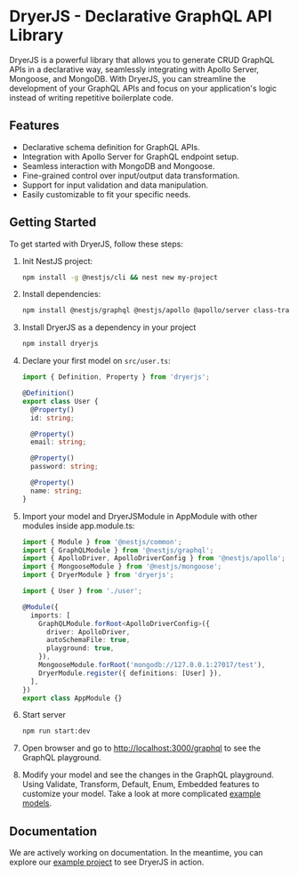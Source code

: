# DryerJS - Declarative GraphQL API Library

DryerJS is a powerful library that allows you to generate CRUD GraphQL APIs in a declarative way, seamlessly integrating with Apollo Server, Mongoose, and MongoDB. With DryerJS, you can streamline the development of your GraphQL APIs and focus on your application's logic instead of writing repetitive boilerplate code.

## Features

- Declarative schema definition for GraphQL APIs.
- Integration with Apollo Server for GraphQL endpoint setup.
- Seamless interaction with MongoDB and Mongoose.
- Fine-grained control over input/output data transformation.
- Support for input validation and data manipulation.
- Easily customizable to fit your specific needs.

## Getting Started

To get started with DryerJS, follow these steps:

1. Init NestJS project:

   ```bash
   npm install -g @nestjs/cli && nest new my-project
   ```

2. Install dependencies:

   ```bash
   npm install @nestjs/graphql @nestjs/apollo @apollo/server class-transformer class-validator @nestjs/mongoose dataloader
   ```

3. Install DryerJS as a dependency in your project

   ```bash
   npm install dryerjs
   ```

4. Declare your first model on `src/user.ts`:

   ```typescript
   import { Definition, Property } from 'dryerjs';

   @Definition()
   export class User {
     @Property()
     id: string;

     @Property()
     email: string;

     @Property()
     password: string;

     @Property()
     name: string;
   }
   ```

5. Import your model and DryerJSModule in AppModule with other modules inside app.module.ts:

   ```typescript
   import { Module } from '@nestjs/common';
   import { GraphQLModule } from '@nestjs/graphql';
   import { ApolloDriver, ApolloDriverConfig } from '@nestjs/apollo';
   import { MongooseModule } from '@nestjs/mongoose';
   import { DryerModule } from 'dryerjs';

   import { User } from './user';

   @Module({
     imports: [
       GraphQLModule.forRoot<ApolloDriverConfig>({
         driver: ApolloDriver,
         autoSchemaFile: true,
         playground: true,
       }),
       MongooseModule.forRoot('mongodb://127.0.0.1:27017/test'),
       DryerModule.register({ definitions: [User] }),
     ],
   })
   export class AppModule {}
   ```

6. Start server

   ```bash
   npm run start:dev
   ```

7. Open browser and go to [http://localhost:3000/graphql](http://localhost:3000/graphql) to see the GraphQL playground.

8. Modify your model and see the changes in the GraphQL playground. Using Validate, Transform, Default, Enum, Embedded features to customize your model. Take a look at more complicated [example models](https://github.com/dryerjs/dryerjs/tree/master/src).


## Documentation

We are actively working on documentation. In the meantime, you can explore our [example project](https://github.com/dryerjs/dryerjs/tree/master/src) to see DryerJS in action.